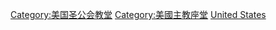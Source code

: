 [[Category:美国圣公会教堂|Category:美国圣公会教堂]]
[[Category:美國主教座堂|Category:美國主教座堂]]
[[Category:北美洲聖公宗座堂|United States]]